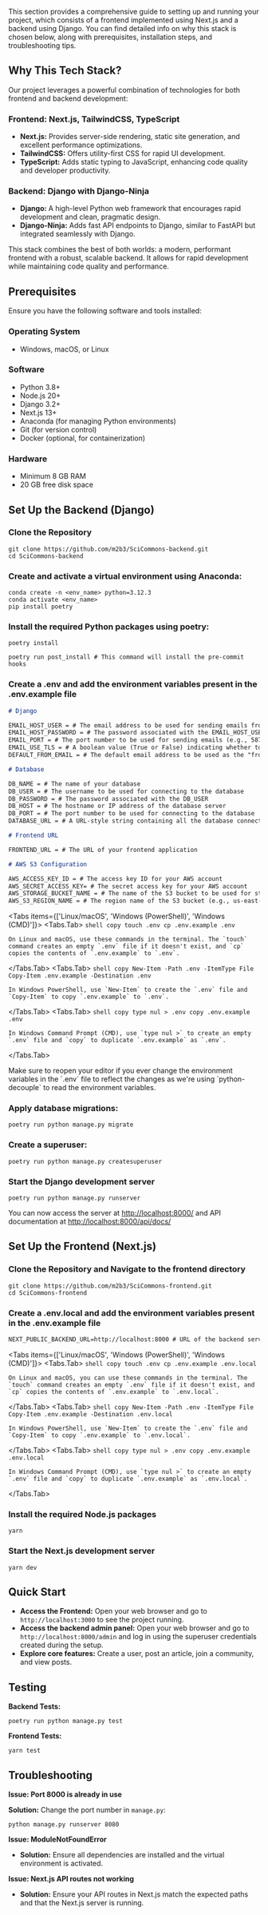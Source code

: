 
This section provides a comprehensive guide to setting up and running your project, which consists of a frontend implemented using Next.js and a backend using Django. You can find detailed info on why this stack is chosen below, along with prerequisites, installation steps, and troubleshooting tips.

## Why This Tech Stack?

Our project leverages a powerful combination of technologies for both frontend and backend development:

### Frontend: Next.js, TailwindCSS, TypeScript

- **Next.js:** Provides server-side rendering, static site generation, and excellent performance optimizations.
- **TailwindCSS:** Offers utility-first CSS for rapid UI development.
- **TypeScript:** Adds static typing to JavaScript, enhancing code quality and developer productivity.

### Backend: Django with Django-Ninja

- **Django:** A high-level Python web framework that encourages rapid development and clean, pragmatic design.
- **Django-Ninja:** Adds fast API endpoints to Django, similar to FastAPI but integrated seamlessly with Django.

This stack combines the best of both worlds: a modern, performant frontend with a robust, scalable backend. It allows for rapid development while maintaining code quality and performance.

## Prerequisites

Ensure you have the following software and tools installed:

### Operating System
- Windows, macOS, or Linux

### Software
- Python 3.8+
- Node.js 20+
- Django 3.2+
- Next.js 13+
- Anaconda (for managing Python environments)
- Git (for version control)
- Docker (optional, for containerization)

### Hardware
- Minimum 8 GB RAM
- 20 GB free disk space


## Set Up the Backend (Django)
<Steps>


### Clone the Repository

```shell copy
git clone https://github.com/m2b3/SciCommons-backend.git
cd SciCommons-backend
```

### Create and activate a virtual environment using Anaconda:

```shell copy
conda create -n <env_name> python=3.12.3
conda activate <env_name>
pip install poetry
```

### Install the required Python packages using poetry:

```shell copy
poetry install
```
```shell copy
poetry run post_install # This command will install the pre-commit hooks
```

### Create a .env and add the environment variables present in the .env.example file

```markdown filename=".env.example"
# Django

EMAIL_HOST_USER = # The email address to be used for sending emails from your Django application
EMAIL_HOST_PASSWORD = # The password associated with the EMAIL_HOST_USER
EMAIL_PORT = # The port number to be used for sending emails (e.g., 587 for Gmail)
EMAIL_USE_TLS = # A boolean value (True or False) indicating whether to use TLS encryption for email communication
DEFAULT_FROM_EMAIL = # The default email address to be used as the "from" address when sending emails from your Django application

# Database

DB_NAME = # The name of your database
DB_USER = # The username to be used for connecting to the database
DB_PASSWORD = # The password associated with the DB_USER
DB_HOST = # The hostname or IP address of the database server
DB_PORT = # The port number to be used for connecting to the database
DATABASE_URL = # A URL-style string containing all the database connection details (e.g., postgres://user:password@host:port/dbname)

# Frontend URL

FRONTEND_URL = # The URL of your frontend application

# AWS S3 Configuration

AWS_ACCESS_KEY_ID = # The access key ID for your AWS account
AWS_SECRET_ACCESS_KEY= # The secret access key for your AWS account
AWS_STORAGE_BUCKET_NAME = # The name of the S3 bucket to be used for storing files
AWS_S3_REGION_NAME = # The region name of the S3 bucket (e.g., us-east-1)
```


<Tabs items={['Linux/macOS', 'Windows (PowerShell)', 'Windows (CMD)']}>
  <Tabs.Tab>
    ```shell copy
    touch .env
    cp .env.example .env
    ```
    
    On Linux and macOS, use these commands in the terminal. The `touch` command creates an empty `.env` file if it doesn't exist, and `cp` copies the contents of `.env.example` to `.env`.
  </Tabs.Tab>
  <Tabs.Tab>
    ```shell copy
    New-Item -Path .env -ItemType File
    Copy-Item .env.example -Destination .env
    ```
    
    In Windows PowerShell, use `New-Item` to create the `.env` file and `Copy-Item` to copy `.env.example` to `.env`.
  </Tabs.Tab>
  <Tabs.Tab>
    ```shell copy
    type nul > .env
    copy .env.example .env
    ```
    
    In Windows Command Prompt (CMD), use `type nul >` to create an empty `.env` file and `copy` to duplicate `.env.example` as `.env`.
  </Tabs.Tab>
</Tabs>

<Callout>
Make sure to reopen your editor if you ever change the environment variables in the `.env` file to reflect the changes as we're using `python-decouple` to read the environment variables.
</Callout>

### Apply database migrations:

```shell copy
poetry run python manage.py migrate
```

### Create a superuser:

```shell copy
poetry run python manage.py createsuperuser
```

### Start the Django development server

```shell copy
poetry run python manage.py runserver
```

</Steps>

You can now access the server at [http://localhost:8000/](http://localhost:8000/) and API documentation at [http://localhost:8000/api/docs/](http://localhost:8000/api/docs/)

## Set Up the Frontend (Next.js)

<Steps>

### Clone the Repository and Navigate to the frontend directory

```shell copy
git clone https://github.com/m2b3/SciCommons-frontend.git
cd SciCommons-frontend
```

### Create a .env.local and add the environment variables present in the .env.example file

```markdown filename=".env.example"
NEXT_PUBLIC_BACKEND_URL=http://localhost:8000 # URL of the backend server
```

<Tabs items={['Linux/macOS', 'Windows (PowerShell)', 'Windows (CMD)']}>
  <Tabs.Tab>
    ```shell copy
    touch .env
    cp .env.example .env.local
    ```
    
    On Linux and macOS, you can use these commands in the terminal. The `touch` command creates an empty `.env` file if it doesn't exist, and `cp` copies the contents of `.env.example` to `.env.local`.
  </Tabs.Tab>
  <Tabs.Tab>
    ```shell copy
    New-Item -Path .env -ItemType File
    Copy-Item .env.example -Destination .env.local
    ```
    
    In Windows PowerShell, use `New-Item` to create the `.env` file and `Copy-Item` to copy `.env.example` to `.env.local`.
  </Tabs.Tab>
  <Tabs.Tab>
    ```shell copy
    type nul > .env
    copy .env.example .env.local
    ```
    
    In Windows Command Prompt (CMD), use `type nul >` to create an empty `.env` file and `copy` to duplicate `.env.example` as `.env.local`.
  </Tabs.Tab>
</Tabs>

### Install the required Node.js packages

```shell copy
yarn
```

### Start the Next.js development server

```shell copy
yarn dev
```
</Steps>

## Quick Start

- **Access the Frontend:** Open your web browser and go to `http://localhost:3000` to see the project running.
- **Access the backend admin panel:** Open your web browser and go to `http://localhost:8000/admin` and log in using the superuser credentials created during the setup.
- **Explore core features:** Create a user, post an article, join a community, and view posts.

## Testing

**Backend Tests:**

```shell copy
poetry run python manage.py test
```

**Frontend Tests:**

```shell copy
yarn test
```

## Troubleshooting

**Issue: Port 8000 is already in use**

**Solution:** Change the port number in `manage.py`:

`python manage.py runserver 8080`

**Issue: ModuleNotFoundError**

- **Solution:** Ensure all dependencies are installed and the virtual environment is activated.

**Issue: Next.js API routes not working**

- **Solution:** Ensure your API routes in Next.js match the expected paths and that the Next.js server is running.
